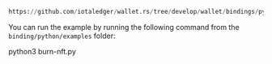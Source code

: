 ```python reference
https://github.com/iotaledger/wallet.rs/tree/develop/wallet/bindings/python/examples/burn_nft.py
```

You can run the example by running the following command from the `binding/python/examples` folder:

<CodeBlock className="language-bash">
    python3 burn-nft.py
</CodeBlock>
